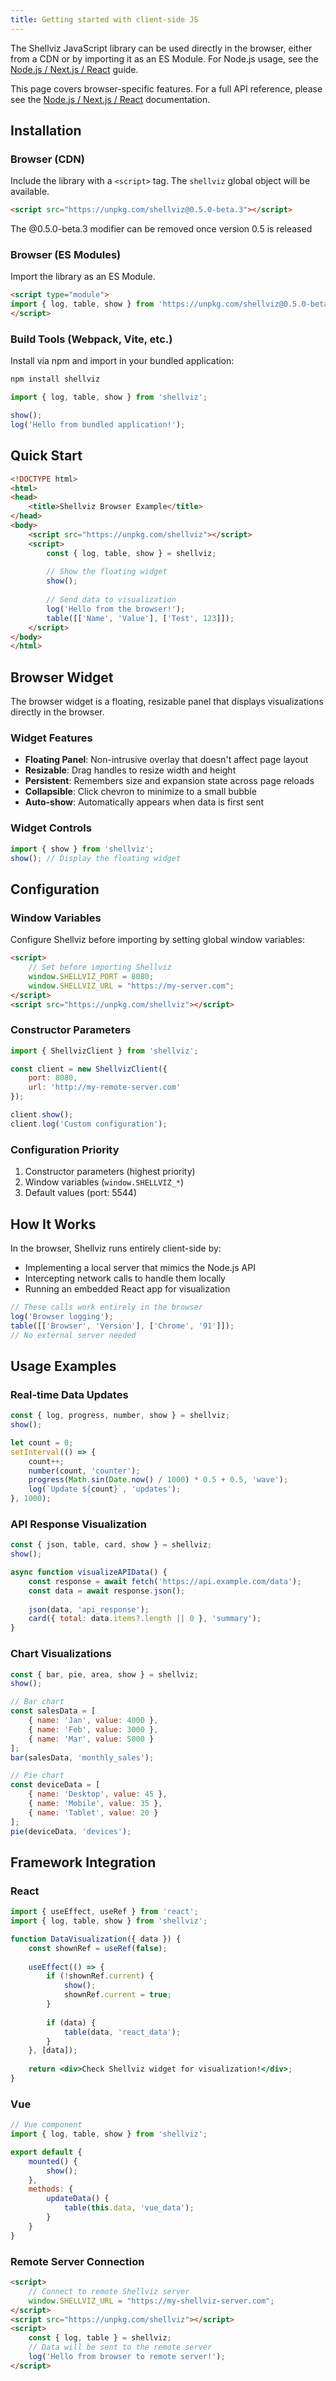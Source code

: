 ```yaml
---
title: Getting started with client-side JS
---
```


<GettingStartedNav activeSlug="client-side-js" />

The Shellviz JavaScript library can be used directly in the browser, either from a CDN or by importing it as an ES Module. For Node.js usage, see the [Node.js / Next.js / React](/integration/node-next-react) guide.

<Note>This page covers browser-specific features. For a full API reference, please see the [Node.js / Next.js / React](/integration/node-next-react) documentation.</Note>

## Installation

### Browser (CDN)
Include the library with a `<script>` tag. The `shellviz` global object will be available.
```html
<script src="https://unpkg.com/shellviz@0.5.0-beta.3"></script>
```

<Note type='warning'>The @0.5.0-beta.3 modifier can be removed once version 0.5 is released</Note>

### Browser (ES Modules)
Import the library as an ES Module.
```html
<script type="module">
import { log, table, show } from 'https://unpkg.com/shellviz@0.5.0-beta.3/dist/browser.mjs';
</script>
```

### Build Tools (Webpack, Vite, etc.)
Install via npm and import in your bundled application:
```bash
npm install shellviz
```

```javascript
import { log, table, show } from 'shellviz';

show();
log('Hello from bundled application!');
```

## Quick Start

```html
<!DOCTYPE html>
<html>
<head>
    <title>Shellviz Browser Example</title>
</head>
<body>
    <script src="https://unpkg.com/shellviz"></script>
    <script>
        const { log, table, show } = shellviz;
        
        // Show the floating widget
        show();
        
        // Send data to visualization
        log('Hello from the browser!');
        table([['Name', 'Value'], ['Test', 123]]);
    </script>
</body>
</html>
```

## Browser Widget

The browser widget is a floating, resizable panel that displays visualizations directly in the browser.

### Widget Features
- **Floating Panel**: Non-intrusive overlay that doesn't affect page layout
- **Resizable**: Drag handles to resize width and height
- **Persistent**: Remembers size and expansion state across page reloads
- **Collapsible**: Click chevron to minimize to a small bubble
- **Auto-show**: Automatically appears when data is first sent

### Widget Controls
```javascript
import { show } from 'shellviz';
show(); // Display the floating widget
```

## Configuration

### Window Variables
Configure Shellviz before importing by setting global window variables:
```html
<script>
    // Set before importing Shellviz
    window.SHELLVIZ_PORT = 8080;
    window.SHELLVIZ_URL = "https://my-server.com";
</script>
<script src="https://unpkg.com/shellviz"></script>
```

### Constructor Parameters
```javascript
import { ShellvizClient } from 'shellviz';

const client = new ShellvizClient({
    port: 8080,
    url: 'http://my-remote-server.com'
});

client.show();
client.log('Custom configuration');
```

### Configuration Priority
1. Constructor parameters (highest priority)
2. Window variables (`window.SHELLVIZ_*`)
3. Default values (port: 5544)

## How It Works

In the browser, Shellviz runs entirely client-side by:
- Implementing a local server that mimics the Node.js API
- Intercepting network calls to handle them locally
- Running an embedded React app for visualization

```javascript
// These calls work entirely in the browser
log('Browser logging');
table([['Browser', 'Version'], ['Chrome', '91']]);
// No external server needed
```

## Usage Examples

### Real-time Data Updates
```javascript
const { log, progress, number, show } = shellviz;
show();

let count = 0;
setInterval(() => {
    count++;
    number(count, 'counter');
    progress(Math.sin(Date.now() / 1000) * 0.5 + 0.5, 'wave');
    log(`Update ${count}`, 'updates');
}, 1000);
```

### API Response Visualization
```javascript
const { json, table, card, show } = shellviz;
show();

async function visualizeAPIData() {
    const response = await fetch('https://api.example.com/data');
    const data = await response.json();
    
    json(data, 'api_response');
    card({ total: data.items?.length || 0 }, 'summary');
}
```

### Chart Visualizations
```javascript
const { bar, pie, area, show } = shellviz;
show();

// Bar chart
const salesData = [
    { name: 'Jan', value: 4000 },
    { name: 'Feb', value: 3000 },
    { name: 'Mar', value: 5000 }
];
bar(salesData, 'monthly_sales');

// Pie chart
const deviceData = [
    { name: 'Desktop', value: 45 },
    { name: 'Mobile', value: 35 },
    { name: 'Tablet', value: 20 }
];
pie(deviceData, 'devices');
```

## Framework Integration

### React
```jsx
import { useEffect, useRef } from 'react';
import { log, table, show } from 'shellviz';

function DataVisualization({ data }) {
    const shownRef = useRef(false);
    
    useEffect(() => {
        if (!shownRef.current) {
            show();
            shownRef.current = true;
        }
        
        if (data) {
            table(data, 'react_data');
        }
    }, [data]);
    
    return <div>Check Shellviz widget for visualization!</div>;
}
```

### Vue
```javascript
// Vue component
import { log, table, show } from 'shellviz';

export default {
    mounted() {
        show();
    },
    methods: {
        updateData() {
            table(this.data, 'vue_data');
        }
    }
}
```

### Remote Server Connection
```html
<script>
    // Connect to remote Shellviz server
    window.SHELLVIZ_URL = "https://my-shellviz-server.com";
</script>
<script src="https://unpkg.com/shellviz"></script>
<script>
    const { log, table } = shellviz;
    // Data will be sent to the remote server
    log('Hello from browser to remote server!');
</script>
```
